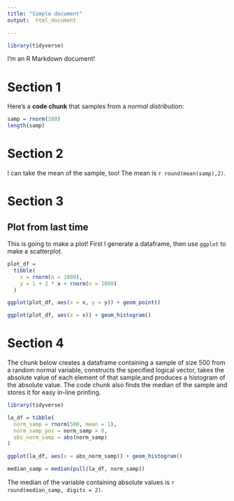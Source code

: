 ```yaml
---
title: "Simple document"
output:  html_document

---
```


```r
library(tidyverse)
```


I'm an R Markdown document! 

# Section 1

Here's a **code chunk** that samples from 
a _normal distribution_:

```r
samp = rnorm(100)
length(samp)
```

# Section 2

I can take the mean of the sample, too!
The mean is `r round(mean(samp),2)`.

# Section 3

## Plot from last time

This is going to make a plot! First I generate a dataframe, then use `ggplot` to make a scatterplot.

```r
plot_df = 
  tibble(
    x = rnorm(n = 1000),
    y = 1 + 2 * x + rnorm(n = 1000)
  )

ggplot(plot_df, aes(x = x, y = y)) + geom_point()
```

```r
ggplot(plot_df, aes(x = x)) + geom_histogram()
```

# Section 4

The chunk below creates a dataframe containing a sample of size 500 from a 
random normal variable, constructs the specified logical vector, takes the 
absolute value of each element of that sample,and produces a histogram of 
the absolute value. The code chunk also finds the median of the sample and
stores it for easy in-line printing.

```r
library(tidyverse)

la_df = tibble(
  norm_samp = rnorm(500, mean = 1),
  norm_samp_pos = norm_samp > 0,
  abs_norm_samp = abs(norm_samp)
)

ggplot(la_df, aes(x = abs_norm_samp)) + geom_histogram()

median_samp = median(pull(la_df, norm_samp))
```

The median of the variable containing absolute values is 
`r round(median_samp, digits = 2)`.






